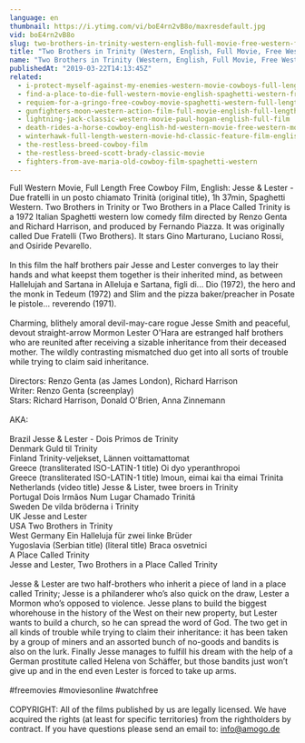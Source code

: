 ```yaml
---
language: en
thumbnail: https://i.ytimg.com/vi/boE4rn2vB8o/maxresdefault.jpg
vid: boE4rn2vB8o
slug: two-brothers-in-trinity-western-english-full-movie-free-western-feature-film-spaghetti-western
title: "Two Brothers in Trinity (Western, English, Full Movie, Free Western Feature Film, Spaghetti Western)"
name: "Two Brothers in Trinity (Western, English, Full Movie, Free Western Feature Film, Spaghetti Western)"
publishedAt: "2019-03-22T14:13:45Z"
related:
  - i-protect-myself-against-my-enemies-western-movie-cowboys-full-length-wild-west
  - find-a-place-to-die-full-western-movie-english-spaghetti-western-free-cowboy-film
  - requiem-for-a-gringo-free-cowboy-movie-spaghetti-western-full-length-western-movie
  - gunfighters-moon-western-action-film-full-movie-english-full-length-film-hd-1080p
  - lightning-jack-classic-western-movie-paul-hogan-english-full-film
  - death-rides-a-horse-cowboy-english-hd-western-movie-free-western-movies
  - winterhawk-full-length-western-movie-hd-classic-feature-film-english-free-full-westerns
  - the-restless-breed-cowboy-film
  - the-restless-breed-scott-brady-classic-movie
  - fighters-from-ave-maria-old-cowboy-film-spaghetti-western
---
```


Full Western Movie, Full Length Free Cowboy Film, English: Jesse & Lester - Due fratelli in un posto chiamato Trinità (original title), 1h 37min, Spaghetti Western. Two Brothers in Trinity or Two Brothers in a Place Called Trinity is a 1972 Italian Spaghetti western low comedy film directed by Renzo Genta and Richard Harrison, and produced by Fernando Piazza. It was originally called Due Fratelli (Two Brothers). It stars Gino Marturano, Luciano Rossi, and Osiride Pevarello.<br />
<br />
In this film the half brothers pair Jesse and Lester converges to lay their hands and what keepst them together is their inherited mind, as between Hallelujah and Sartana in Alleluja e Sartana, figli di... Dio (1972), the hero and the monk in Tedeum (1972) and Slim and the pizza baker/preacher in Posate le pistole... reverendo (1971).<br />
<br />
Charming, blithely amoral devil-may-care rogue Jesse Smith and peaceful, devout straight-arrow Mormon Lester O'Hara are estranged half brothers who are reunited after receiving a sizable inheritance from their deceased mother. The wildly contrasting mismatched duo get into all sorts of trouble while trying to claim said inheritance.<br />
<br />
Directors: Renzo Genta (as James London), Richard Harrison<br />
Writer: Renzo Genta (screenplay)<br />
Stars: Richard Harrison, Donald O'Brien, Anna Zinnemann<br />
<br />
AKA:<br />
<br />
Brazil Jesse & Lester - Dois Primos de Trinity<br />
Denmark Guld til Trinity<br />
Finland Trinity-veljekset, Lännen voittamattomat<br />
Greece (transliterated ISO-LATIN-1 title) Oi dyo yperanthropoi<br />
Greece (transliterated ISO-LATIN-1 title) Imoun, eimai kai tha eimai Trinita<br />
Netherlands (video title) Jesse & Lister, twee broers in Trinity<br />
Portugal Dois Irmãos Num Lugar Chamado Trinitá<br />
Sweden De vilda bröderna i Trinity<br />
UK Jesse and Lester<br />
USA Two Brothers in Trinity<br />
West Germany Ein Halleluja für zwei linke Brüder<br />
Yugoslavia (Serbian title) (literal title) Braca osvetnici<br />
A Place Called Trinity<br />
Jesse and Lester, Two Brothers in a Place Called Trinity<br />
<br />
Jesse & Lester are two half-brothers who inherit a piece of land in a place called Trinity; Jesse is a philanderer who’s also quick on the draw, Lester a Mormon who’s opposed to violence. Jesse plans to build the biggest whorehouse in the history of the West on their new property, but Lester wants to build a church, so he can spread the word of God. The two get in all kinds of trouble while trying to claim their inheritance: it has been taken by a group of miners and an assorted bunch of no-goods and bandits is also on the lurk. Finally Jesse manages to fulfill his dream with the help of a German prostitute called Helena von Schäffer, but those bandits just won’t give up and in the end even Lester is forced to take up arms.<br />
<br />
#freemovies #moviesonline #watchfree<br />
<br />
COPYRIGHT: All of the films published by us are legally licensed. We have acquired the rights (at least for specific territories) from the rightholders by contract. If you have questions please send an email to: info@amogo.de